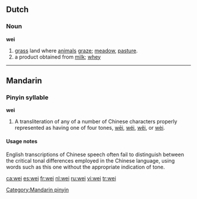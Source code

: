 {{see|wēi|wéi|wěi|wèi}}
==Dutch==
===Noun===
'''wei''' {{f}}
# [[grass]] land where [[animal]]s [[graze]]; [[meadow]], [[pasture]].
# a product obtained from [[milk]]; [[whey]]

----

==Mandarin==
===Pinyin syllable===
'''wei'''
# A transliteration of any of a number of Chinese characters properly represented as having one of four tones, [[wēi]], [[wéi]], [[wěi]], or [[wèi]].

====Usage notes====
English transcriptions of Chinese speech often fail to distinguish between the critical tonal differences employed in the Chinese language, using words such as this one without the appropriate indication of tone.

[[Category:Mandarin pinyin]]

[[ca:wei]]
[[es:wei]]
[[fr:wei]]
[[nl:wei]]
[[ru:wei]]
[[vi:wei]]
[[tr:wei]]